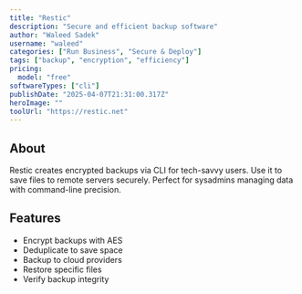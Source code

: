 ---
title: "Restic"
description: "Secure and efficient backup software"
author: "Waleed Sadek"
username: "waleed"
categories: ["Run Business", "Secure & Deploy"]
tags: ["backup", "encryption", "efficiency"]
pricing:
  model: "free"
softwareTypes: ["cli"]
publishDate: "2025-04-07T21:31:00.317Z"
heroImage: ""
toolUrl: "https://restic.net"
---
## About
Restic creates encrypted backups via CLI for tech-savvy users. Use it to save files to remote servers securely. Perfect for sysadmins managing data with command-line precision.

## Features
- Encrypt backups with AES
- Deduplicate to save space
- Backup to cloud providers
- Restore specific files
- Verify backup integrity